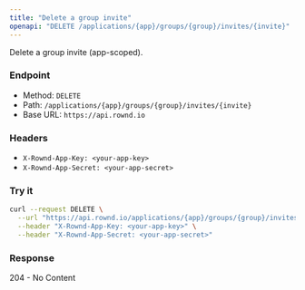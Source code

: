 ```yaml
---
title: "Delete a group invite"
openapi: "DELETE /applications/{app}/groups/{group}/invites/{invite}"
---
```


Delete a group invite (app-scoped).

### Endpoint

- Method: `DELETE`
- Path: `/applications/{app}/groups/{group}/invites/{invite}`
- Base URL: `https://api.rownd.io`

### Headers

- `X-Rownd-App-Key: <your-app-key>`
- `X-Rownd-App-Secret: <your-app-secret>`

### Try it

```bash
curl --request DELETE \
  --url "https://api.rownd.io/applications/{app}/groups/{group}/invites/{invite}" \
  --header "X-Rownd-App-Key: <your-app-key>" \
  --header "X-Rownd-App-Secret: <your-app-secret>"
```

### Response

204 - No Content
